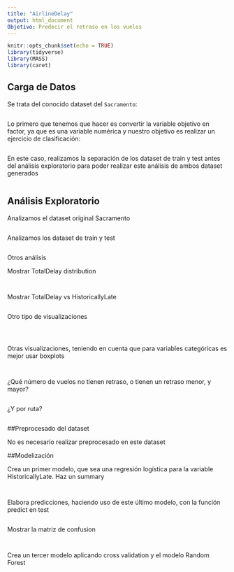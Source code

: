 ---
title: "AirlineDelay"
output: html_document
Objetivo: Predecir el retraso en los vuelos
---

```{r setup, include=FALSE}
knitr::opts_chunk$set(echo = TRUE)
library(tidyverse)
library(MASS)
library(caret)
```

## Carga de Datos

Se trata del conocido dataset del `Sacramento`:

```{r}

```


Lo primero que tenemos que hacer es convertir la variable objetivo en factor, ya que es una variable numérica y nuestro objetivo es realizar un ejercicio de clasificación:

```{r titanic}

```

En este caso, realizamos la separación de los dataset de train y test antes del análisis exploratorio para poder realizar este análisis de ambos dataset generados
```{r}

```


## Análisis Exploratorio

Analizamos el dataset original Sacramento
```{r}

```

Analizamos los dataset de train y test
```{r}

```

Otros análisis

Mostrar TotalDelay distribution

```{r}

```

```{r}

```

Mostrar TotalDelay vs HistoricallyLate
```{r}

```

Otro tipo de visualizaciones
```{r}

```

```{r}

```

```{r}

```

Otras visualizaciones, teniendo en cuenta que para variables categóricas es mejor usar boxplots
```{r}

```

```{r}

```

¿Qué número de vuelos no tienen retraso, o tienen un retraso menor, y mayor?
```{r}

```

¿Y por ruta?
```{r}

```


##Preprocesado del dataset

No es necesario realizar preprocesado en este dataset

##Modelización

Crea un primer modelo, que sea una regresión logística para la variable HistoricallyLate. Haz un summary
```{r}

```

```{r}

```

Elabora predicciones, haciendo uso de este último modelo, con la función predict en test
```{r}

```

Mostrar la matriz de confusion
```{r}

```


```{r}

```

Crea un tercer modelo aplicando cross validation y el modelo Random Forest
```{r}

```

```{r}

```

```{r}

```
